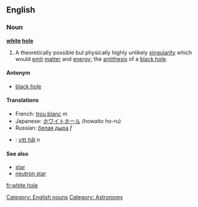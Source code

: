 ==English==

===Noun===
{{wikipedia}}
'''[[white]] [[hole]]'''

# {{idiom}} A theoretically possible but physically highly unlikely [[singularity]] which would [[emit]] [[matter]] and [[energy]]; the [[antithesis]] of a [[black hole]].

====Antonym====
*[[black hole]]

====Translations====
*French: [[trou blanc]] ''m''
*Japanese: [[ホワイトホール]] (howaito ho-ru)
*Russian: [[белая дыра]] ''f''
*{{sv}}: [[vitt hål]] ''n''

====See also====
*[[star]]
*[[neutron star]]

[[Category: English nouns]]
[[Category: Astronomy]]

[[fr:white hole]]